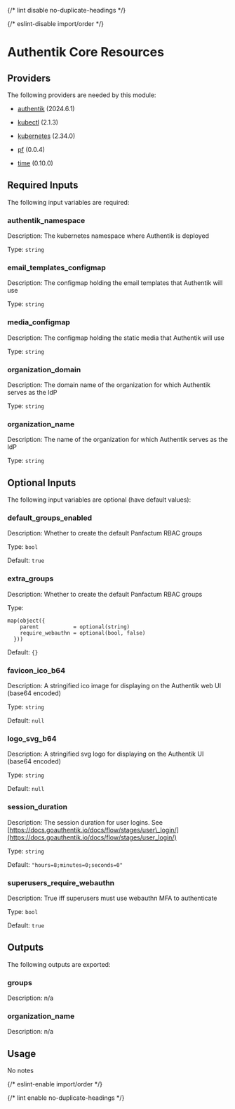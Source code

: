 
{/* lint disable no-duplicate-headings */}

{/* eslint-disable import/order */}

<ModuleHeader name="authentik_core_resources" sourceHref="https://github.com/Panfactum/stack/tree/__PANFACTUM_VERSION_EDGE__/packages/infrastructure/authentik_core_resources" status="stable" type="direct" />

# Authentik Core Resources

## Providers

The following providers are needed by this module:

* [authentik](https://registry.terraform.io/providers/goauthentik/authentik/2024.6.1/docs) (2024.6.1)

* [kubectl](https://registry.terraform.io/providers/alekc/kubectl/2.1.3/docs) (2.1.3)

* [kubernetes](https://registry.terraform.io/providers/hashicorp/kubernetes/2.34.0/docs) (2.34.0)

* [pf](https://registry.terraform.io/providers/panfactum/pf/0.0.4/docs) (0.0.4)

* [time](https://registry.terraform.io/providers/hashicorp/time/0.10.0/docs) (0.10.0)

## Required Inputs

The following input variables are required:

### authentik\_namespace

Description: The kubernetes namespace where Authentik is deployed

Type: `string`

### email\_templates\_configmap

Description: The configmap holding the email templates that Authentik will use

Type: `string`

### media\_configmap

Description: The configmap holding the static media that Authentik will use

Type: `string`

### organization\_domain

Description: The domain name of the organization for which Authentik serves as the IdP

Type: `string`

### organization\_name

Description: The name of the organization for which Authentik serves as the IdP

Type: `string`

## Optional Inputs

The following input variables are optional (have default values):

### default\_groups\_enabled

Description: Whether to create the default Panfactum RBAC groups

Type: `bool`

Default: `true`

### extra\_groups

Description: Whether to create the default Panfactum RBAC groups

Type:

```hcl
map(object({
    parent           = optional(string)
    require_webauthn = optional(bool, false)
  }))
```

Default: `{}`

### favicon\_ico\_b64

Description: A stringified ico image for displaying on the Authentik web UI (base64 encoded)

Type: `string`

Default: `null`

### logo\_svg\_b64

Description: A stringified svg logo for displaying on the Authentik UI (base64 encoded)

Type: `string`

Default: `null`

### session\_duration

Description: The session duration for user logins. See [https://docs.goauthentik.io/docs/flow/stages/user\_login/](https://docs.goauthentik.io/docs/flow/stages/user_login/)

Type: `string`

Default: `"hours=8;minutes=0;seconds=0"`

### superusers\_require\_webauthn

Description: True iff superusers must use webauthn MFA to authenticate

Type: `bool`

Default: `true`

## Outputs

The following outputs are exported:

### groups

Description: n/a

### organization\_name

Description: n/a

## Usage

No notes

{/* eslint-enable import/order */}

{/* lint enable no-duplicate-headings */}
